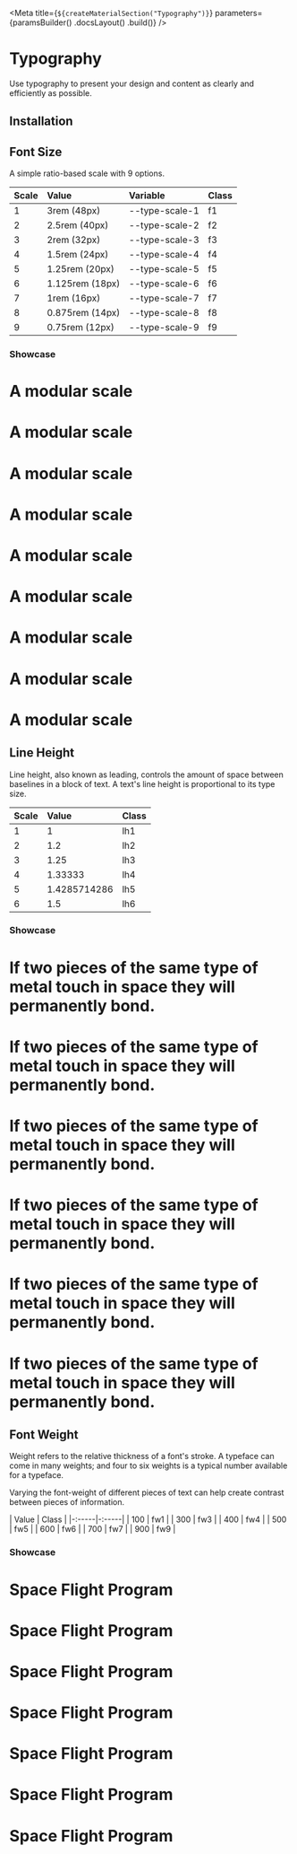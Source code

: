 
<Meta
    title={`${createMaterialSection("Typography")}`}
    parameters={paramsBuilder()
        .docsLayout(<MaterialsLayout sourcePath="/packages/tachyons/src" />)
        .build()}
/>

# Typography

Use typography to present your design and content as clearly and efficiently as possible.

## Installation

<Installation />

## Font Size

A simple ratio-based scale with 9 options.

| Scale | Value           | Variable             | Class |
| :---- | :-------------- | :--------------------| :---- |
| 1     | 3rem (48px)     | --type-scale-1       | f1    |
| 2     | 2.5rem (40px)   | --type-scale-2       | f2    |
| 3     | 2rem (32px)     | --type-scale-3       | f3    |
| 4     | 1.5rem (24px)   | --type-scale-4       | f4    |
| 5     | 1.25rem (20px)  | --type-scale-5       | f5    |
| 6     | 1.125rem (18px) | --type-scale-6       | f6    |
| 7     | 1rem (16px)     | --type-scale-7       | f7    |
| 8     | 0.875rem (14px) | --type-scale-8       | f8    |
| 9     | 0.75rem (12px)  | --type-scale-9       | f9    |

### Showcase

<div>
    <h1 className="f1 fw3 pa0 ma0">A modular scale</h1>
    <h1 className="f2 fw3 pa0 ma0">A modular scale</h1>
    <h1 className="f3 fw3 pa0 ma0">A modular scale</h1>
    <h1 className="f4 fw3 pa0 ma0">A modular scale</h1>
    <h1 className="f5 fw3 pa0 ma0">A modular scale</h1>
    <h1 className="f6 fw3 pa0 ma0">A modular scale</h1>
    <h1 className="f7 fw3 pa0 ma0">A modular scale</h1>
    <h1 className="f8 fw3 pa0 ma0">A modular scale</h1>
    <h1 className="f9 fw3 pa0 ma0">A modular scale</h1>
</div>

## Line Height

Line height, also known as leading, controls the amount of space between baselines in a block of text. A text's line height is proportional to its type size.

| Scale | Value        | Class |
| :---- | :----------- | :---- |
| 1     | 1            | lh1   |
| 2     | 1.2          | lh2   |
| 3     | 1.25         | lh3   |
| 4     | 1.33333      | lh4   |
| 5     | 1.4285714286 | lh5   |
| 6     | 1.5          | lh6   |

### Showcase

<div>
    <h1 className="lh1 f5 fw3 pa0 ma0 mb2 bb b--sunray-900">If two pieces of the same type of metal touch in space they will permanently bond.</h1>
    <h1 className="lh2 f5 fw3 pa0 ma0 mb2 bb b--sunray-900">If two pieces of the same type of metal touch in space they will permanently bond.</h1>
    <h1 className="lh3 f5 fw3 pa0 ma0 mb2 bb b--sunray-900">If two pieces of the same type of metal touch in space they will permanently bond.</h1>
    <h1 className="lh4 f5 fw3 pa0 ma0 mb2 bb b--sunray-900">If two pieces of the same type of metal touch in space they will permanently bond.</h1>
    <h1 className="lh5 f5 fw3 pa0 ma0 mb2 bb b--sunray-900">If two pieces of the same type of metal touch in space they will permanently bond.</h1>
    <h1 className="lh6 f5 fw3 pa0 ma0 mb2 bb b--sunray-900">If two pieces of the same type of metal touch in space they will permanently bond.</h1>
</div>

## Font Weight

Weight refers to the relative thickness of a font's stroke. A typeface can come in many weights; and four to six weights is a typical number available for a typeface.

Varying the font-weight of different pieces of text can help create contrast between pieces of information.

| Value | Class |
|-:-----|-:-----|
| 100   | fw1   |
| 300   | fw3   |
| 400   | fw4   |
| 500   | fw5   |
| 600   | fw6   |
| 700   | fw7   |
| 900   | fw9   |

### Showcase

<div>
    <h1 className="pa0 ma0 fw1">Space Flight Program</h1>
    <h1 className="pa0 ma0 fw3">Space Flight Program</h1>
    <h1 className="pa0 ma0 fw4">Space Flight Program</h1>
    <h1 className="pa0 ma0 fw5">Space Flight Program </h1>
    <h1 className="pa0 ma0 fw6">Space Flight Program</h1>
    <h1 className="pa0 ma0 fw7">Space Flight Program</h1>
    <h1 className="pa0 ma0 fw9">Space Flight Program</h1>
</div>
